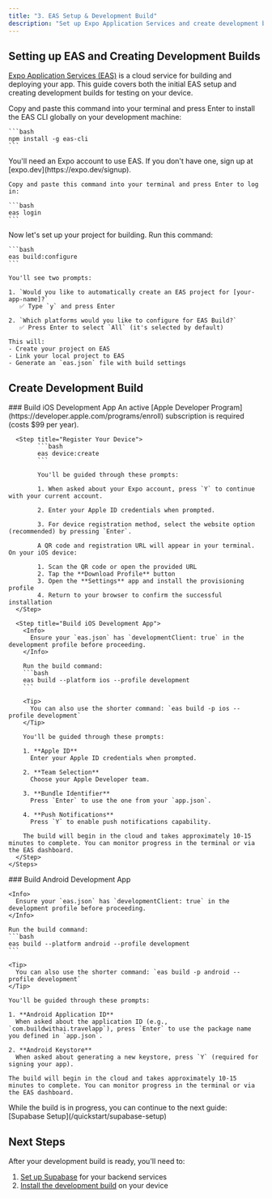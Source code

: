```yaml
---
title: "3. EAS Setup & Development Build"
description: "Set up Expo Application Services and create development builds for testing"
---
```


## Setting up EAS and Creating Development Builds

[Expo Application Services (EAS)](https://expo.dev/eas) is a cloud service for building and deploying your app. This guide covers both the initial EAS setup and creating development builds for testing on your device.

<Steps>
  <Step title="Install EAS CLI">
    Copy and paste this command into your terminal and press Enter to install the EAS CLI globally on your development machine:

    ```bash
    npm install -g eas-cli
    ```
  </Step>

  <Step title="Log in to Expo">
    You'll need an Expo account to use EAS. If you don't have one, sign up at [expo.dev](https://expo.dev/signup).

    Copy and paste this command into your terminal and press Enter to log in:

    ```bash
    eas login
    ```
  </Step>

  <Step title="Configure Build Profiles">
    Now let's set up your project for building. Run this command:

    ```bash
    eas build:configure
    ```

    You'll see two prompts:

    1. `Would you like to automatically create an EAS project for [your-app-name]?`  
       ✅ Type `y` and press Enter

    2. `Which platforms would you like to configure for EAS Build?`  
       ✅ Press Enter to select `All` (it's selected by default)

    This will:
    - Create your project on EAS
    - Link your local project to EAS
    - Generate an `eas.json` file with build settings
  </Step>

</Steps>

## Create Development Build

<Tabs>
  <Tab title="iOS">
    ### Build iOS Development App
    <Steps>
      <Step title="Enroll in Apple Developer Program">
            An active [Apple Developer Program](https://developer.apple.com/programs/enroll) subscription is required (costs $99 per year).
      </Step>

      <Step title="Register Your Device">
            ```bash
            eas device:create
            ```

            You'll be guided through these prompts:

            1. When asked about your Expo account, press `Y` to continue with your current account.

            2. Enter your Apple ID credentials when prompted.

            3. For device registration method, select the website option (recommended) by pressing `Enter`.

            A QR code and registration URL will appear in your terminal. On your iOS device:

            1. Scan the QR code or open the provided URL
            2. Tap the **Download Profile** button
            3. Open the **Settings** app and install the provisioning profile
            4. Return to your browser to confirm the successful installation
      </Step>

      <Step title="Build iOS Development App">
        <Info>
          Ensure your `eas.json` has `developmentClient: true` in the development profile before proceeding.
        </Info>

        Run the build command:
        ```bash
        eas build --platform ios --profile development
        ```

        <Tip>
          You can also use the shorter command: `eas build -p ios --profile development`
        </Tip>

        You'll be guided through these prompts:

        1. **Apple ID**  
          Enter your Apple ID credentials when prompted.

        2. **Team Selection**  
          Choose your Apple Developer team.

        3. **Bundle Identifier**  
          Press `Enter` to use the one from your `app.json`.

        4. **Push Notifications**  
          Press `Y` to enable push notifications capability.

        The build will begin in the cloud and takes approximately 10-15 minutes to complete. You can monitor progress in the terminal or via the EAS dashboard.
      </Step>
    </Steps>
  </Tab>

  <Tab title="Android">
    ### Build Android Development App

    <Info>
      Ensure your `eas.json` has `developmentClient: true` in the development profile before proceeding.
    </Info>

    Run the build command:
    ```bash
    eas build --platform android --profile development
    ```

    <Tip>
      You can also use the shorter command: `eas build -p android --profile development`
    </Tip>

    You'll be guided through these prompts:

    1. **Android Application ID**  
      When asked about the application ID (e.g., `com.buildwithai.travelapp`), press `Enter` to use the package name you defined in `app.json`.

    2. **Android Keystore**  
      When asked about generating a new keystore, press `Y` (required for signing your app).
    
    The build will begin in the cloud and takes approximately 10-15 minutes to complete. You can monitor progress in the terminal or via the EAS dashboard.
  </Tab>
</Tabs>

<Info>
  While the build is in progress, you can continue to the next guide: [Supabase Setup](/quickstart/supabase-setup)
</Info>

## Next Steps

After your development build is ready, you'll need to:

1. [Set up Supabase](/quickstart/supabase-setup) for your backend services
2. [Install the development build](/quickstart/install-development-build) on your device
